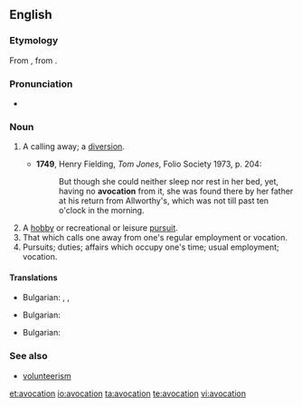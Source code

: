 {{wikipedia}}
==English==

===Etymology===
From {{etyl|la}} {{term|avocationem|āvocātiōnem}}, from {{term|avoco|avocō}}.

===Pronunciation===
*{{a|UK}} {{IPA|/avə(ʊ)ˈkeɪʃən/}}

===Noun===
{{en-noun}}

# {{obsolete}} A calling away; a [[diversion]].
#*'''1749''', Henry Fielding, ''Tom Jones'', Folio Society 1973, p. 204:
#*:But though she could neither sleep nor rest in her bed, yet, having no '''avocation''' from it, she was found there by her father at his return from Allworthy's, which was not till past ten o'clock in the morning.
# A [[hobby]] or recreational or leisure [[pursuit]].
# That which calls one away from one's regular employment or vocation.
# Pursuits; duties; affairs which occupy one's time; usual employment; vocation.

====Translations====
{{trans-top|A calling away; a diversion}}
* Bulgarian: ,  {{t+|bg|развлечение|sc=Cyrl}},  {{t|bg|странично занимание|sc=Cyrl}}
{{trans-mid}}
{{trans-bottom}}

{{trans-top|A hobby}}
* Bulgarian: {{t|bg|хоби|sc=Cyrl}}
{{trans-mid}}
{{trans-bottom}}

{{trans-top|usual employment; vocation}}
* Bulgarian: {{t|bg|призвание|sc=Cyrl}}
{{trans-mid}}
{{trans-bottom}}

===See also===
* [[volunteerism]]

[[et:avocation]]
[[io:avocation]]
[[ta:avocation]]
[[te:avocation]]
[[vi:avocation]]
